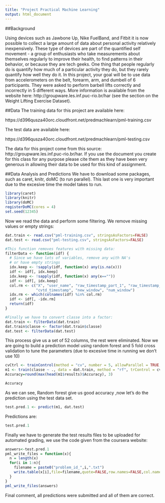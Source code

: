 ```yaml
---
title: "Project Practical Machine Learning"
output: html_document
---
```


##Background

Using devices such as Jawbone Up, Nike FuelBand, and Fitbit it is now possible to collect a large amount of data about personal activity relatively inexpensively. These type of devices are part of the quantified self movement - a group of enthusiasts who take measurements about themselves regularly to improve their health, to find patterns in their behavior, or because they are tech geeks. One thing that people regularly do is quantify how much of a particular activity they do, but they rarely quantify how well they do it. In this project, your goal will be to use data from accelerometers on the belt, forearm, arm, and dumbell of 6 participants. They were asked to perform barbell lifts correctly and incorrectly in 5 different ways. More information is available from the website here: http://groupware.les.inf.puc-rio.br/har (see the section on the Weight Lifting Exercise Dataset). 


##Data
The training data for this project are available here: 

https://d396qusza40orc.cloudfront.net/predmachlearn/pml-training.csv

The test data are available here: 

https://d396qusza40orc.cloudfront.net/predmachlearn/pml-testing.csv

The data for this project come from this source: http://groupware.les.inf.puc-rio.br/har. If you use the document you create for this class for any purpose please cite them as they have been very generous in allowing their data to be used for this kind of assignment. 


##Data Analysis and Predictions
We have to download some packages, such as caret, knitr, doMC (to run parallel). This last one is very important due to the excesive time the model takes to run.



```r
library(caret)
library(knitr)
library(doMC)
registerDoMC(cores = 4)
set.seed(12345)
```

Now we read the data and perform some filtering. We remove missing values or empty strings:


```r
dat.train <- read.csv("pml-training.csv", stringsAsFactors=FALSE)
dat.test <- read.csv("pml-testing.csv", stringsAsFactors=FALSE)

#This function removes features with missing data:
filterData <- function(idf) {
  # Since we have lots of variables, remove any with NA's
  # or have empty strings
  idx.keep <- !sapply(idf, function(x) any(is.na(x)))
  idf <- idf[, idx.keep]
  idx.keep <- !sapply(idf, function(x) any(x==""))
  idf <- idf[, idx.keep]
  col.rm <- c("X", "user_name", "raw_timestamp_part_1", "raw_timestamp_part_2", 
              "cvtd_timestamp", "new_window", "num_window")
  idx.rm <- which(colnames(idf) %in% col.rm)
  idf <- idf[, -idx.rm]
  return(idf)
}

#Finally we have to convert classe into a factor:
dat.train <- filterData(dat.train)
dat.train$classe <- factor(dat.train$classe)
dat.test <- filterData(dat.test)
```
This process give us a set of 52 columns, the rest were eliminated. Now we are going to build a prediction model using random forest and 5 fold cross validation to tune the parameters (due to excesive time in running we don't use 10)

```r
cvCtrl <- trainControl(method = "cv", number = 5, allowParallel = TRUE, verboseIter = TRUE)
m1 <- train(classe ~ ., data = dat.train, method = "rf", trControl = cvCtrl)
Accuracy=round(max(head(m1$results)$Accuracy), 3)
```

```r
Accuracy
```
As we can see, Random forest give us good accuracy ,now let's do the prediction using the test data set.

```r
test.pred.1 <- predict(m1, dat.test)
```
Predictions are:
```r
test.pred.1
```
Finally we have to generate the test results files to be uploaded for automated grading, we use the code given from the coursera website:

```r
answers<-test.pred.1
pml_write_files = function(x){
  n = length(x)
  for(i in 1:n){
    filename = paste0("problem_id_",i,".txt")
    write.table(x[i],file=filename,quote=FALSE,row.names=FALSE,col.names=FALSE)
  }
}
pml_write_files(answers)
```

Final comment, all predictions were submitted and all of them are correct.
